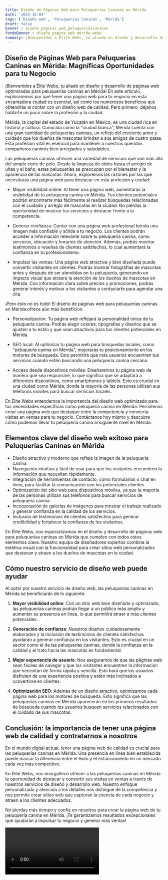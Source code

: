 ```yaml
---
title: Diseño de Páginas Web para Peluquerías Caninas en Mérida
date: '2023-10-04'
tags: ['Diseño web', 'Peluquerías Caninas', 'Mérida']
draft: false
banner : diseño_paginas_web_peluqueríascaninas
fondoBanner : diseño_pagina_web_mérida.webp
summary: ¡Bienvenidos a Élite Webs, tu aliado en diseño y desarrollo de páginas web optimizadas para peluquerías caninas en Mérida! En este artículo, exploraremos por qué tener una página web para tu negocio en esta encantadora ciudad es esencial, así como los numerosos beneficios que obtendrás al contar con un diseño web de calidad. Pero primero, déjanos hablarte un poco sobre la profesión y la ciudad.
---
```


## Diseño de Páginas Web para Peluquerías Caninas en Mérida: Magníficas Oportunidades para tu Negocio

¡Bienvenidos a Élite Webs, tu aliado en diseño y desarrollo de páginas web optimizadas para peluquerías caninas en Mérida! En este artículo, exploraremos por qué tener una página web para tu negocio en esta encantadora ciudad es esencial, así como los numerosos beneficios que obtendrás al contar con un diseño web de calidad. Pero primero, déjanos hablarte un poco sobre la profesión y la ciudad.

Mérida, la capital del estado de Yucatán en México, es una ciudad rica en historia y cultura. Conocida como la "ciudad blanca", Mérida cuenta con una gran cantidad de peluquerías caninas, un reflejo del creciente amor y cuidado que los dueños de mascotas brindan a sus amigos de cuatro patas. Esta profesión vital es esencial para mantener a nuestros queridos compañeros caninos bien arreglados y saludables.

Las peluquerías caninas ofrecen una variedad de servicios que van más allá del simple corte de pelo. Desde la limpieza de oídos hasta el arreglo de uñas y el baño, estas peluquerías se preocupan por el bienestar y la apariencia de las mascotas. Ahora, exploremos las razones por las que necesitarás una página web para destacar en esta profesión y ciudad:

- Mayor visibilidad online: Al tener una página web, aumentarás la visibilidad de tu peluquería canina en Mérida. Tus clientes potenciales podrán encontrarte más fácilmente al realizar búsquedas relacionadas con el cuidado y arreglo de mascotas en la ciudad. No pierdas la oportunidad de mostrar tus servicios y destacar frente a la competencia.

- Generar confianza: Contar con una página web profesional brinda una imagen más confiable y sólida a tu negocio. Los clientes podrán acceder a información relevante sobre tu peluquería canina, como servicios, ubicación y horarios de atención. Además, podrás mostrar testimonios o reseñas de clientes satisfechos, lo cual aumentará la confianza en tu profesionalismo.

- Impulsar las ventas: Una página web atractiva y bien diseñada puede convertir visitantes en clientes. Podrás mostrar fotografías de mascotas antes y después de ser atendidas en tu peluquería, generando un impacto visual que atraerá la atención de los dueños de mascotas en Mérida. Con información clara sobre precios y promociones, podrás generar interés y motivar a los visitantes a contactarte para agendar una cita.

¡Pero esto no es todo! El diseño de páginas web para peluquerías caninas en Mérida ofrece aún más beneficios:

- Personalización: Tu página web reflejará la personalidad única de tu peluquería canina. Podrás elegir colores, tipografías y diseños que se ajusten a tu estilo y que sean atractivos para tus clientes potenciales en Mérida.

- SEO local: Al optimizar tu página web para búsquedas locales, como "peluquería canina en Mérida", mejorarás tu posicionamiento en los motores de búsqueda. Esto permitirá que más usuarios encuentren tus servicios cuando estén buscando una peluquería canina cercana.

- Acceso desde dispositivos móviles: Diseñaremos tu página web de manera que sea responsive, lo que significa que se adaptará a diferentes dispositivos, como smartphones y tablets. Esto es crucial en una ciudad como Mérida, donde la mayoría de las personas utilizan sus teléfonos móviles para buscar servicios locales.

En Élite Webs entendemos la importancia del diseño web optimizado para tus necesidades específicas como peluquería canina en Mérida. Permítenos crear una página web que destaque entre la competencia y convierta visitas en ventas para tu negocio. Contáctanos hoy mismo y descubre cómo podemos llevar tu peluquería canina al siguiente nivel en Mérida.

<GifSeo />

<Cta />

## Elementos clave del diseño web exitoso para Peluquerías Caninas en Mérida

- Diseño atractivo y moderno que refleje la imagen de la peluquería canina.
- Navegación intuitiva y fácil de usar para que los visitantes encuentren la información que necesitan rápidamente.
- Integración de herramientas de contacto, como formularios o chat en línea, para facilitar la comunicación con los potenciales clientes.
- Optimización del sitio web para dispositivos móviles, ya que la mayoría de las personas utilizan sus teléfonos para buscar servicios de peluquería canina.
- Incorporación de galerías de imágenes para mostrar el trabajo realizado y generar confianza en la calidad de los servicios.
- Inclusión de testimonios de clientes satisfechos para generar credibilidad y fortalecer la confianza de los visitantes.

En Élite Webs, nos especializamos en el diseño y desarrollo de páginas web para peluquerías caninas en Mérida que cumplen con todos estos elementos clave. Nuestro equipo de diseñadores expertos combina la estética visual con la funcionalidad para crear sitios web personalizados que destacan y atraen a los dueños de mascotas en la ciudad.

## Cómo nuestro servicio de diseño web puede ayudar

Al optar por nuestro servicio de diseño web, las peluquerías caninas en Mérida se beneficiarán de lo siguiente:

1. **Mayor visibilidad online**: Con un sitio web bien diseñado y optimizado, las peluquerías caninas podrán llegar a un público más amplio y aumentar su presencia en línea, lo que permitirá atraer a más clientes potenciales.

2. **Generación de confianza**: Nuestros diseños cuidadosamente elaborados y la inclusión de testimonios de clientes satisfechos ayudarán a generar confianza en los visitantes. Esto es crucial en un sector como el de las peluquerías caninas, donde la confianza en la calidad y el trato hacia las mascotas es fundamental.

3. **Mejor experiencia de usuario**: Nos aseguramos de que las páginas web sean fáciles de navegar y que los visitantes encuentren la información que necesitan de forma rápida y sencilla. Esto hará que los usuarios disfruten de una experiencia positiva y estén más inclinados a convertirse en clientes.

4. **Optimización SEO**: Además de un diseño atractivo, optimizamos cada página web para los motores de búsqueda. Esto significa que las peluquerías caninas en Mérida aparecerán en los primeros resultados de búsqueda cuando los usuarios busquen servicios relacionados con el cuidado de sus mascotas.

## Conclusión: la importancia de tener una página web de calidad y contratarnos a nosotros

En el mundo digital actual, tener una página web de calidad es crucial para las peluquerías caninas en Mérida. Una presencia en línea bien establecida puede marcar la diferencia entre el éxito y el estancamiento en un mercado cada vez más competitivo.

En Élite Webs, nos enorgullece ofrecer a las peluquerías caninas en Mérida la oportunidad de destacar y convertir sus visitas en ventas a través de nuestros servicios de diseño y desarrollo web. Nuestro enfoque personalizado y atención a los detalles nos distingue de la competencia y nos permite crear sitios web que capturan la esencia de cada negocio y atraen a los clientes adecuados.

No pierdas más tiempo y confía en nosotros para crear la página web de tu peluquería canina en Mérida. ¡Te garantizamos resultados excepcionales que ayudarán a impulsar tu negocio y generar más ventas!

<Video />

<CtaBot job='Peluquerías Caninas' city='Mérida'/>

<Gmaps query='Mérida+españa+maps' />